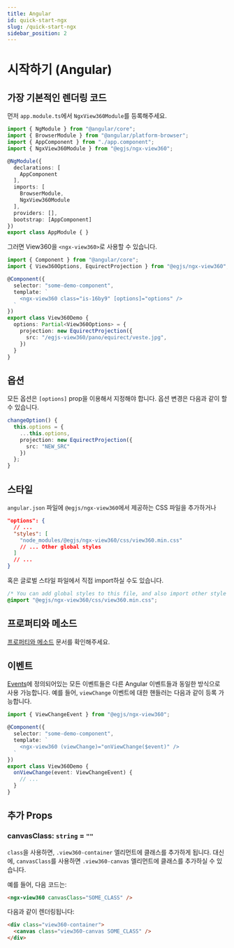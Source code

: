 ```yaml
---
title: Angular
id: quick-start-ngx
slug: /quick-start-ngx
sidebar_position: 2
---
```


# 시작하기 (Angular)
## 가장 기본적인 렌더링 코드
먼저 `app.module.ts`에서 `NgxView360Module`를 등록해주세요.

```ts title=app.module.ts
import { NgModule } from "@angular/core";
import { BrowserModule } from "@angular/platform-browser";
import { AppComponent } from "./app.component";
import { NgxView360Module } from "@egjs/ngx-view360";

@NgModule({
  declarations: [
    AppComponent
  ],
  imports: [
    BrowserModule,
    NgxView360Module
  ],
  providers: [],
  bootstrap: [AppComponent]
})
export class AppModule { }
```

그러면 View360을 `<ngx-view360>`로 사용할 수 있습니다.
```ts title=demo.component.ts
import { Component } from "@angular/core";
import { View360Options, EquirectProjection } from "@egjs/ngx-view360";

@Component({
  selector: "some-demo-component",
  template: `
    <ngx-view360 class="is-16by9" [options]="options" />
  `
})
export class View360Demo {
  options: Partial<View360Options> = {
    projection: new EquirectProjection({
      src: "/egjs-view360/pano/equirect/veste.jpg",
    })
  }
}
```

## 옵션
모든 옵션은 `[options]` prop을 이용해서 지정해야 합니다.
옵션 변경은 다음과 같이 할 수 있습니다.
```ts
changeOption() {
  this.options = {
    ...this.options,
    projection: new EquirectProjection({
      src: "NEW_SRC"
    })
  };
}
```

## 스타일
`angular.json` 파일에 `@egjs/ngx-view360`에서 제공하는 CSS 파일을 추가하거나

```json
"options": {
  // ...
  "styles": [
    "node_modules/@egjs/ngx-view360/css/view360.min.css"
    // ... Other global styles
  ]
  // ...
}
```

혹은 글로벌 스타일 파일에서 직접 import하실 수도 있습니다.

```css title=app/src/styles.css
/* You can add global styles to this file, and also import other style files */
@import "@egjs/ngx-view360/css/view360.min.css";
```

## 프로퍼티와 메소드
[프로퍼티와 메소드](/docs/properties-and-methods) 문서를 확인해주세요.

## 이벤트

[Events](/docs/events)에 정의되어있는 모든 이벤트들은 다른 Angular 이벤트들과 동일한 방식으로 사용 가능합니다.
예를 들어, `viewChange` 이벤트에 대한 핸들러는 다음과 같이 등록 가능합니다.

```ts
import { ViewChangeEvent } from "@egjs/ngx-view360";

@Component({
  selector: "some-demo-component",
  template: `
    <ngx-view360 (viewChange)="onViewChange($event)" />
  `
})
export class View360Demo {
  onViewChange(event: ViewChangeEvent) {
    // ...
  }
}
```

## 추가 Props
### canvasClass: `string` = `""`
`class`을 사용하면, `.view360-container` 엘리먼트에 클래스를 추가하게 됩니다.
대신에, `canvasClass`를 사용하면 `.view360-canvas` 엘리먼트에 클래스를 추가하실 수 있습니다.

예를 들어, 다음 코드는:
```html
<ngx-view360 canvasClass="SOME_CLASS" />
```

다음과 같이 렌더링됩니다:
```html
<div class="view360-container">
  <canvas class="view360-canvas SOME_CLASS" />
</div>
```
